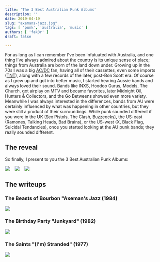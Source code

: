 ```yaml
---
title: 'The 3 Best Australian Punk Albums'
description: ''
date: 2019-04-19
slug: "axemans-jazz.jpg"
tags: [ 'punk', 'australia', 'music' ] 
authors: [ 'fak3r' ]
draft: false

---
```

For as long as I can remember I've been infatuated with Australia, and one thing I've always admired about the country is its unique sense of place; things from Australia are born of the land down under. Growing up in the 70s I was a big [AC/DC](https://en.wikipedia.org/wiki/AC/DC) fan, having all of their cassettes, even some imports ([TNT](https://en.wikipedia.org/wiki/T.N.T._(album))), along with a few records of the later, post-Bon Scott era. Of course as I grew up and got into better music, I started hearing Aussie bands and always loved their sound. Bands like INXS, Hoodoo Gurus, Models, The Church, got airplay on MTV and became favorites, later Midnight Oil, Hunters & Collectors, and the Go Betweens showed even more variety. Meanwhile I was always interested in the differences, bands from AU were certainly influenced by what was happening in other countries, but they were still a product of their surroundings. While punk sounded different if you were in the UK (Sex Pistols, The Clash, Buzzcocks), the US-east (Ramones, Talking Heads, Bad Brains), or the US-west (X, Black Flag, Suicidal Tendancies), once you started looking at the AU punk bands; they really sounded different.

## The reveal

So finally, I present to you the 3 Best Australian Punk Albums:

![](axemans-jazz.jpg)&nbsp;&nbsp;&nbsp;
![](junkyard.jpg)&nbsp;&nbsp;&nbsp;
![](im-stranded.jpg)

## The writeups

### The Beasts of Bourbon "Axeman's Jazz (1984)
![](axemans-jazz.jpg)

### The Birthday Party "Junkyard" (1982)
![](junkyard.jpg)

### The Saints "(I'm) Stranded" (1977)
![](im-stranded.jpg)
